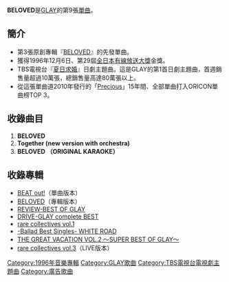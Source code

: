 {{multiple issues|
{{lead section|time=2013-06-14T03:14:26+00:00}}
{{unreferenced|time=2013-06-14T03:14:26+00:00}}
}}
{{Infobox Single
| Name           = BELOVED
| Artist         = [[GLAY|GLAY]]
| Album          = [[BELOVED|BELOVED]]
| A-side         = BELOVED
| B-side         = [[BEAT_out!|Together]] (new version with orchestra)
| Released       = 1996年8月7日
| Format         = 
| Recorded       = 
| Genre          = [[J-POP|J-POP]]
| Length         = 
| Label          = [[Polydor|Polydor]]
| Writer         = 
| Producer       = [[佐久間正英|佐久間正英]]
| Certification  = 雙白金（[[日本唱片協會|日本唱片協會]]）
| Chart position = 當週排行第3名（[[ORICON|ORICON]]）
*1996年年度第31名（ORICON）
| Last single    = [[Glorious_(GLAY)|Glorious]]<br />（1996年）
| This single    = '''BELOVED'''<br />（1996年）
| Next single    = [[a_Boy〜一直無法忘懷〜|a Boy〜一直無法忘懷〜]]<br />（1996年）
}}
'''BELOVED'''是[[GLAY|GLAY]]的第9張[[單曲|單曲]]。

== 簡介 ==
* 第3張原創專輯『[[BELOVED|BELOVED]]』的先發單曲。
* 獲得1996年12月6日、第29屆[[全日本有線放送大獎|全日本有線放送大獎]]金獎。
* TBS電視台『[[夏日求婚|夏日求婚]]』日劇主題曲。這是GLAY的第1首日劇主題曲，首週銷售量超過10萬張，總銷售量高達80萬張以上。
* 從這張單曲道2010年發行的「[[Precious_(GLAY)|Precious]]」15年間、全部單曲打入ORICON單曲榜TOP 3。

== 收錄曲目 ==
#'''BELOVED'''
#'''Together (new version with orchestra)'''
#'''BELOVED （ORIGINAL KARAOKE）'''

== 收錄專輯 ==
* [[BEAT_out!|BEAT out!]]（單曲版本）
* [[BELOVED|BELOVED]]（專輯版本）
* [[REVIEW-BEST_OF_GLAY|REVIEW-BEST OF GLAY]] 
* [[DRIVE-GLAY_complete_BEST|DRIVE-GLAY complete BEST]] 
* [[rare_collectives_vol.1|rare collectives vol.1]]
* [[-Ballad_Best_Singles-_WHITE_ROAD|-Ballad Best Singles- WHITE ROAD]] 
* [[THE_GREAT_VACATION_VOL.2_〜SUPER_BEST_OF_GLAY〜|THE GREAT VACATION VOL.2 〜SUPER BEST OF GLAY〜]]
* [[rare_collectives_vol.3|rare collectives vol.3]]（LIVE版本）

{{GLAY}}

[[Category:1996年音樂專輯|Category:1996年音樂專輯]]
[[Category:GLAY歌曲|Category:GLAY歌曲]]
[[Category:TBS電視台電視劇主題曲|Category:TBS電視台電視劇主題曲]]
[[Category:廣告歌曲|Category:廣告歌曲]]